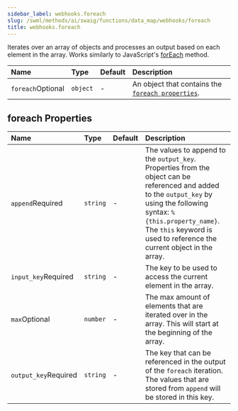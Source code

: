 ```yaml
---
sidebar_label: webhooks.foreach
slug: /swml/methods/ai/swaig/functions/data_map/webhooks/foreach
title: webhooks.foreach
---
```


Iterates over an array of objects and processes an output based on each element in the array.
Works similarly to JavaScript's [forEach](https://www.w3schools.com/jsref/jsref_foreach.asp) method.


| Name                                                    | Type     | Default | Description                                                              |
|:--------------------------------------------------------|:---------|:--------|:-------------------------------------------------------------------------|
| `foreach`<span className="optional-arg">Optional</span> | `object` | -       | An object that contains the [`foreach properties`](#foreach-properties). |


## **foreach Properties**

| Name                                                       | Type     | Default | Description                                                                                                                                                                                                                                                     |
|:-----------------------------------------------------------|:---------|:--------|:----------------------------------------------------------------------------------------------------------------------------------------------------------------------------------------------------------------------------------------------------------------|
| `append`<span className="required-arg">Required</span>     | `string` | -       | The values to append to the `output_key`.<br />Properties from the object can be referenced and added to the `output_key` by using the following syntax: `%{this.property_name}`.<br />The `this` keyword is used to reference the current object in the array. |
| `input_key`<span className="required-arg">Required</span>  | `string` | -       | The key to be used to access the current element in the array.                                                                                                                                                                                                  |
| `max`<span className="optional-arg">Optional</span>        | `number` | -       | The max amount of elements that are iterated over in the array. This will start at the beginning of the array.                                                                                                                                                  |
| `output_key`<span className="required-arg">Required</span> | `string` | -       | The key that can be referenced in the output of the `foreach` iteration. The values that are stored from `append` will be stored in this key.                                                                                                                   |
